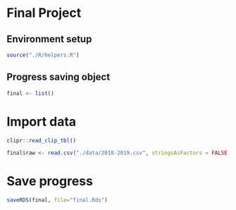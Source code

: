 # Final Project

## Environment setup

```r
source("./R/helpers.R")
```

## Progress saving object

```r
final <- list()
```

# Import data

```r
clipr::read_clip_tbl()
```

```r
final$raw <- read.csv("./data/2018-2019.csv", stringsAsFactors = FALSE)

```

# Save progress

```r
saveRDS(final, file="final.Rds")
```

